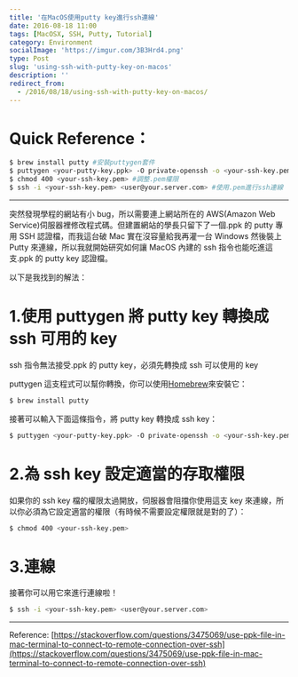 ```yaml
---
title: '在MacOS使用putty key進行ssh連線'
date: 2016-08-18 11:00
tags: [MacOSX, SSH, Putty, Tutorial]
category: Environment
socialImage: 'https://imgur.com/3B3Hrd4.png'
type: Post
slug: 'using-ssh-with-putty-key-on-macos'
description: ''
redirect_from:
  - /2016/08/18/using-ssh-with-putty-key-on-macos/
---
```


# Quick Reference：

```bash
$ brew install putty #安裝puttygen套件
$ puttygen <your-putty-key.ppk> -O private-openssh -o <your-ssh-key.pem> #將putty key轉換成ssh key
$ chmod 400 <your-ssh-key.pem> #調整.pem權限
$ ssh -i <your-ssh-key.pem> <user@your.server.com> #使用.pem進行ssh連線
```

---

突然發現學程的網站有小 bug，所以需要連上網站所在的 AWS(Amazon Web Service)伺服器裡修改程式碼。但建置網站的學長只留下了一個.ppk 的 putty 專用 SSH 認證檔，而我這台破 Mac 實在沒容量給我再灌一台 Windows 然後裝上 Putty 來連線，所以我就開始研究如何讓 MacOS 內建的 ssh 指令也能吃進這支.ppk 的 putty key 認證檔。

以下是我找到的解法：

# 1.使用 puttygen 將 putty key 轉換成 ssh 可用的 key

ssh 指令無法接受.ppk 的 putty key，必須先轉換成 ssh 可以使用的 key

puttygen 這支程式可以幫你轉換，你可以使用[Homebrew](http://brew.sh/index_zh-tw.html)來安裝它：

```bash
$ brew install putty
```

接著可以輸入下面這條指令，將 putty key 轉換成 ssh key：

```bash
$ puttygen <your-putty-key.ppk> -O private-openssh -o <your-ssh-key.pem>
```

# 2.為 ssh key 設定適當的存取權限

如果你的 ssh key 檔的權限太過開放，伺服器會阻擋你使用這支 key 來連線，所以你必須為它設定適當的權限（有時候不需要設定權限就是對的了）：

```bash
$ chmod 400 <your-ssh-key.pem>
```

# 3.連線

接著你可以用它來進行連線啦！

```bash
$ ssh -i <your-ssh-key.pem> <user@your.server.com>
```

---

Reference: [https://stackoverflow.com/questions/3475069/use-ppk-file-in-mac-terminal-to-connect-to-remote-connection-over-ssh](https://stackoverflow.com/questions/3475069/use-ppk-file-in-mac-terminal-to-connect-to-remote-connection-over-ssh)
